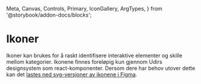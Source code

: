   Meta,
  Canvas,
  Controls,
  Primary,
  IconGallery,
  ArgTypes,
} from '@storybook/addon-docs/blocks';

<HideToc />

# Ikoner

Ikoner kan brukes for å raskt identifisere interaktive elementer og skille mellom kategorier. Ikonene finnes foreløpig kun gjennom Udirs designsystem som react-komponenter. Dersom dere har behov utover dette kan det [lastes ned svg-versjoner av ikonene i Figma](https://www.figma.com/design/W4tl2t6G22muQfVF8jGeQX/Ikonbibliotek?node-id=9-2879&t=Etoosk6XSt9FhmCk-1).

<Meta of={IconsStories} />

<Unstyled>
  <IconDisplay />
</Unstyled>
